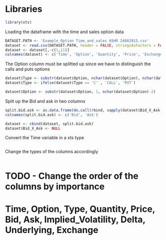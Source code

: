 # Libraries

```r
library(xts)
```

Loading the dataframe with the time and sales option data

```r
DATASET.PATH <- 'Example_Option Time_and_sales ASHR 24082915.csv'
dataset <- read.csv(DATASET.PATH, header = FALSE, stringsAsFactors = FALSE, sep = ';')
dataset <- dataset[,-c(1,11)]
colnames(dataset) <- c('Time', 'Option', 'Quantity', 'Price', 'Exchange', 'Bid_X_Ask', 'Delta', 'Implied_Volatility', 'Underlying')
```

The Option column must be splitted up since we have to distinguish the calls and puts options

```r
dataset$Type <- substr(dataset$Option, nchar(dataset$Option), nchar(dataset$Option))
dataset$Type <- ifelse(dataset$Type == 'C' , 'CALL', 'PUT')

dataset$Option <- substr(dataset$Option, 1, nchar(dataset$Option)-2)
```

Split up the Bid and ask in two columns

```r
split.bid.ask <- as.data.frame(do.call(rbind, sapply(dataset$Bid_X_Ask, USE.NAMES = FALSE, function(bid_ask){strsplit(bid_ask, 'x')})))
colnames(split.bid.ask) <- c('Bid', 'Ask')

dataset <- cbind(dataset, split.bid.ask)
dataset$Bid_X_Ask <- NULL
```

Convert the Time variable in a xts type

```r

```

Change the types of the columns accordingly

```r

```

# TODO - Change the order of the columns by importance
# Time, Option, Type, Quantity, Price, Bid, Ask, Implied_Volatility, Delta, Underlying, Exchange





